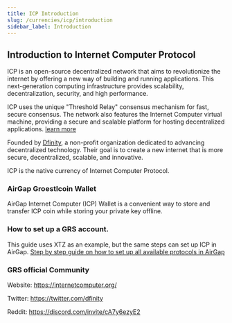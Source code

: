 ```yaml
---
title: ICP Introduction
slug: /currencies/icp/introduction
sidebar_label: Introduction
---
```


## Introduction to Internet Computer Protocol

ICP is an open-source decentralized network that aims to revolutionize the internet by offering a new way of building and running applications. This next-generation computing infrastructure provides scalability, decentralization, security, and high performance.

ICP uses the unique "Threshold Relay" consensus mechanism for fast, secure consensus. The network also features the Internet Computer virtual machine, providing a secure and scalable platform for hosting decentralized applications. [learn more](https://internetcomputer.org/)

Founded by [Dfinity](https://dfinity.org/), a non-profit organization dedicated to advancing decentralized technology. Their goal is to create a new internet that is more secure, decentralized, scalable, and innovative.

ICP is the native currency of Internet Computer Protocol. 

### AirGap Groestlcoin Wallet

AirGap Internet Computer (ICP) Wallet is a convenient way to store and transfer ICP coin while storing your private key offline.

### How to set up a GRS account.

This guide uses XTZ as an example, but the same steps can set up ICP in AirGap. [Step by step guide on how to set up all available protocols in AirGap](https://support.airgap.it/guides/step-by-step-guide)

### GRS official Community

Website: https://internetcomputer.org/

Twitter: https://twitter.com/dfinity

Reddit: https://discord.com/invite/cA7y6ezyE2
